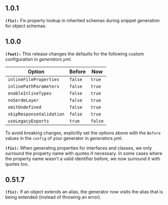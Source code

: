 ## 1.0.1
**`(fix):`** Fix property lookup in inherited schemas during snippet generation for object schemas.

## 1.0.0
**`(feat):`** This release changes the defaults for the following custom configuration in _generators.yml_.

| Option | Before | Now |
|--------|--------|-----|
| `inlineFileProperties` | `false` | `true` |
| `inlinePathParameters` | `false` | `true` |
| `enableInlineTypes` | `false` | `true` |
| `noSerdeLayer` | `false` | `true` |
| `omitUndefined` | `false` | `true` |
| `skipResponseValidation` | `false` | `true` |
| `useLegacyExports` | `true` | `false` |

To avoid breaking changes, explicitly set the options above with the `Before` values in the `config` of your generator
in _generators.yml_.


**`(fix):`** When generating properties for interfaces and classes, we only surround the property name with quotes if necessary.
In some cases where the property name wasn't a valid identifier before, we now surround it with quotes too. 


## 0.51.7
**`(fix):`** If an object extends an alias, the generator now visits the alias that is being extended (instead of throwing an error).

